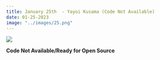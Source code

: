 ```yaml
---
title: January 25th  - Yayoi Kusama (Code Not Available)
date: 01-25-2023
image: "../images/25.png"
---
```


![](/images/25.png){fig-alt="A generative image of various clusters of black and white packed circles. on white, yellow, turquoise, and red strips of color." fig-align="center"}

**Code Not Available/Ready for Open Source**

